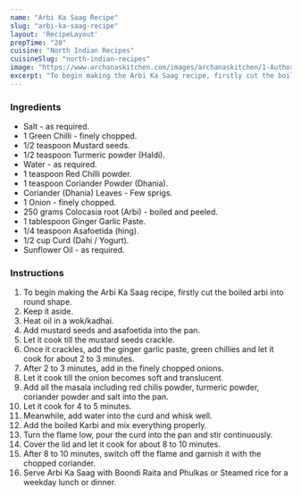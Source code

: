 ---
name: "Arbi Ka Saag Recipe"
slug: "arbi-ka-saag-recipe"
layout: 'RecipeLayout'
prepTime: "20"
cuisine: "North Indian Recipes"
cuisineSlug: "north-indian-recipes"
image: "https://www.archanaskitchen.com/images/archanaskitchen/1-Author/Pooja_Thakur/Arbi_ki_sabji_1600.jpg"
excerpt: "To begin making the Arbi Ka Saag recipe, firstly cut the boiled arbi into round shape"
---

### Ingredients

- Salt - as required.
- 1 Green Chilli - finely chopped.
- 1/2 teaspoon Mustard seeds.
- 1/2 teaspoon Turmeric powder (Haldi).
- Water - as required.
- 1 teaspoon Red Chilli powder.
- 1 teaspoon Coriander Powder (Dhania).
- Coriander (Dhania) Leaves - Few sprigs.
- 1 Onion - finely chopped.
- 250 grams Colocasia root (Arbi) - boiled and peeled.
- 1 tablespoon Ginger Garlic Paste.
- 1/4 teaspoon Asafoetida (hing).
- 1/2 cup Curd (Dahi / Yogurt).
- Sunflower Oil - as required.

### Instructions

1. To begin making the Arbi Ka Saag recipe, firstly cut the boiled arbi into round shape.
1. Keep it aside.
1. Heat oil in a wok/kadhai.
1. Add mustard seeds and asafoetida into the pan.
1. Let it cook till the mustard seeds crackle.
1. Once it crackles, add the ginger garlic paste, green chillies and let it cook for about 2 to 3 minutes.
1. After 2 to 3 minutes, add in the finely chopped onions.
1. Let it cook till the onion becomes soft and translucent.
1. Add all the masala including red chilis powder, turmeric powder, coriander powder and salt into the pan.
1. Let it cook for 4 to 5 minutes.
1. Meanwhile, add water into the curd and whisk well.
1. Add the boiled Karbi and mix everything properly.
1. Turn the flame low, pour the curd into the pan and stir continuously.
1. Cover the lid and let it cook for about 8 to 10 minutes.
1. After 8 to 10 minutes, switch off the flame and garnish it with the chopped coriander.
1. Serve Arbi Ka Saag with Boondi Raita and Phulkas or Steamed rice for a weekday lunch or dinner.
